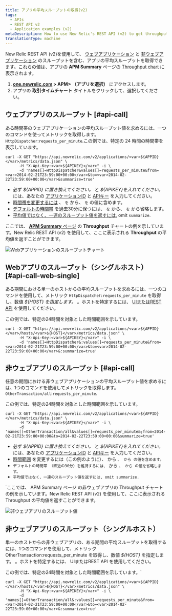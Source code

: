 ```yaml
---
title: アプリの平均スループットの取得(v2)
tags:
  - APIs
  - REST API v2
  - Application examples (v2)
metaDescription: How to use New Relic's REST API (v2) to get throughput values (similar to the Throughput chart on your APM Summary page) for web or non-web apps.
translationType: machine
---
```


New Relic REST API (v2)を使用して、 [ウェブアプリケーション](/docs/using-new-relic/welcome-new-relic/getting-started/glossary#transaction) と [非ウェブアプリケーション](/docs/using-new-relic/welcome-new-relic/getting-started/glossary#non-web-transaction) のスループットを含む、アプリの平均スループットを取得できます。これらの値は、アプリの **APM Summary** ページの [Throughput chart](/docs/apm/applications-menu/monitoring/apm-overview-page-view-transaction-apdex-usage-data#overview_charts) に表示されます。

1. **[one.newrelic.com](http://one.newrelic.com) > APM> （アプリを選択）** にアクセスします。
2. アプリの **取引タイムチャート** タイトルをクリックして、選択してください。

## ウェブアプリのスループット [#api-call]

ある時間帯のウェブアプリケーションの平均スループット値を求めるには、一つのコマンドを使ってメトリックを取得します。 `HttpDispatcher`:`requests_per_minute`.この例では、特定の 24 時間の時間帯を表示しています。

```
curl -X GET "https://api.newrelic.com/v2/applications/<var>${APPID}</var>/metrics/data.json" \
      -H "X-Api-Key:<var>${APIKEY}</var>" -i \
      -d 'names[]=HttpDispatcher&values[]=requests_per_minute&from=<var>2014-02-21T23:59:00+00:00</var>&to=<var>2014-02-22T23:59:00+00:00</var>&summarize=true'
```

* 必ず <var>$&#x7B;APPID} に置き換えてください。</var> と <var>$&#x7B;APIKEY}を入れてください。</var> には、あなたの [アプリケーションID](/docs/apm/apis/requirements/identification-code) と [APIキー](/docs/apis/rest-api-v2/requirements/rest-api-key) を入力してください。
* [時間帯を変更するには](/docs/apm/apis/requirements/extracting-metric-data) 、 `を` から、 `を` の値に含めます。
* [デフォルトの時間帯](/docs/apm/apis/api-v2-examples/specifying-time-range-api-v2) を過去30分に保つには、 `を` から、 `を` から省略します。
* [平均値ではなく、一連のスループット値を返すには](/docs/apm/apis/requirements/calculating-average-metric-values-summarize), omit `summarize`.

ここでは、 [**APM Summary** ページ](/docs/apm/applications-menu/monitoring/applications-overview-dashboard) の **Throughput** チャートの例を示しています。New Relic REST API (v2) を使用して、ここに表示される **Throughput** の平均値を返すことができます。

![Webアプリケーションのスループットチャート](./images/Web_app_throughput.png "Web_app_throughput.png")

## Webアプリのスループット（シングルホスト） [#api-call-web-single]

ある期間における単一のホストからの平均スループットを求めるには、一つのコマンドを使用して、メトリック `HttpDispatche`r`:requests_per_minute` を取得し、数値 <var>$&#x7B;HOST} を指定します。</var> 。ホストを特定するには、 [UIまたはREST API](/docs/apis/rest-api-v2/requirements/listing-host-instance-application-server-ids#locating_host_id) を使用してください。

この例では、特定の24時間を対象とした時間範囲を示しています。

```
curl -X GET "https://api.newrelic.com/v2/applications/<var>${APPID}</var>/hosts/<var>${HOST}</var>/metrics/data.json" \
      -H "X-Api-Key:<var>${APIKEY}</var>" -i \
      -d 'names[]=HttpDispatcher&:values[]=requests_per_minute&from=<var>2014-02-21T23:59:00+00:00</var>&to=<var>2014-02-22T23:59:00+00:00</var>&:summarize=true'
```

## 非ウェブアプリのスループット [#api-call]

任意の期間における非ウェブアプリケーションの平均スループット値を求めるには、1つのコマンドを使用してメトリックを取得します。 `OtherTransaction/all`:`requests_per_minute`.

この例では、特定の24時間を対象とした時間範囲を示しています。

```
curl -X GET "https://api.newrelic.com/v2/applications/<var>${APPID}</var>/metrics/data.json" \
      -H "X-Api-Key:<var>${APIKEY}</var>" -i \
      -d 'names[]=OtherTransaction/all&values[]=requests_per_minute&;from=2014-02-21T23:59:00+00:00&to=2014-02-22T23:59:00+00:00&summarize=true'
```

* 必ず <var>$&#x7B;APPID} に置き換えてください。</var> と <var>$&#x7B;APIKEY}を入れてください。</var> には、あなたの [アプリケーションID](/docs/apm/apis/requirements/identification-code) と [APIキー](/docs/apis/rest-api-v2/requirements/rest-api-key) を入力してください。
* [時間範囲](/docs/apm/apis/requirements/extracting-metric-data) を変更するには（この例のように）、 から `、 から の値を含めます。`
* `デフォルトの時間帯 （直近の30分）を維持するには、` から `、 から の値を省略します。`
* `平均値ではなく、一連のスループット値を返すには, omit summarize.`

`ここでは、 APM Summary ページ の非ウェブアプリの Throughput チャートの例を示しています。New Relic REST API (v2) を使用して、ここに表示される Throughput の平均値を返すことができます。

![非ウェブアプリのスループット値](./images/Non-web_app_throughput.png "Non-web_app_throughput.png")

## 非ウェブアプリのスループット（シングルホスト）

単一のホストからの非ウェブアプリの、ある期間の平均スループットを取得するには、1つのコマンドを使用して、メトリック OtherTransaction:requests_per_minute を取得し、数値 <var>$&#x7B;HOST}</var> を指定します。 。ホストを特定するには、 UIまたはREST API を使用してください。

この例では、特定の24時間を対象とした時間範囲を示しています。`

```
curl -X GET "https://api.newrelic.com/v2/applications/<var>${APPID}</var>/hosts/<var>${HOST}</var>/metrics/data.json" \
      -H "X-Api-Key:<var>${APIKEY}</var>" -i \
      -d 'names[]=OtherTransaction/all&:values[]=requests_per_minute&from=<var>2014-02-21T23:59:00+00:00</var>&to=<var>2014-02-22T23:59:00+00:00</var>&:summarize=true'
```